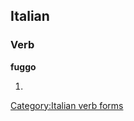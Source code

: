 ==Italian==

===Verb===
'''fuggo'''

# {{form of|[[first-person|First-person]] [[singular]] [[present tense]]|fuggire|lang=Italian}}

[[Category:Italian verb forms]]